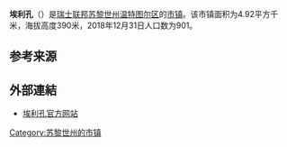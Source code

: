 {{Infobox settlement
| name = 埃利孔
| native_name = {{lang|de|Ellikon an der Thur}}
| settlement_type = [[市镇_(瑞士)|瑞士市镇]]
| image_skyline = Ellikon che Turo 135.jpg
| image_caption = 埃利孔风光
| image_seal = Ellikon an der Thur-blazon.svg
| image_map = Karte Gemeinde Ellikon an der Thur 2018.png
| map_caption = 埃利孔在温特图尔区的位置
| pushpin_map = Switzerland
| pushpin_relief = Switzerland relief location map.jpg
| pushpin_label_position = bottom
| pushpin_map_caption = 埃利孔在瑞士的位置
| subdivision_type = 国家
| subdivision_name = {{CHE}}
| subdivision_type1 = [[瑞士行政区划|州]]
| subdivision_name1 = [[File:Flag_of_Canton_of_Zürich.svg|16px]] [[苏黎世州|苏黎世州]]
| subdivision_type2 = [[区_(瑞士)|区]]
| subdivision_name2 = [[温特图尔区|温特图尔区]]
| elevation_m = 390
| area_total_km2 = 4.92
| population_as_of = 2018年12月31日
| population_footnotes = <ref>{{cite web|url=https://www.bfs.admin.ch/bfs/de/home/statistiken/bevoelkerung.assetdetail.7966022.html|title=Ständige Wohnbevölkerung nach Staatsangehörigkeitskategorie, Geschlecht und Gemeinde, Provisorische Jahresergebnisse, 2018|trans_title=瑞士联邦2018年按国籍、性别和市镇划分的常住人口统计表|date=2019-04-09|publisher=[[瑞士联邦统计署|瑞士联邦统计署]]|language=de|accessdate=2019-11-16|archive-date=2019-04-11|archive-url=https://web.archive.org/web/20190411063248/https://www.bfs.admin.ch/bfs/de/home/statistiken/bevoelkerung.assetdetail.7966022.html|dead-url=no}}</ref>
| population_total = 901
| population_density_km2 = auto
| timezone = [[欧洲中部时间|CET]]
| utc_offset = +1
| timezone_DST = [[欧洲中部夏令时间|CEST]]
| utc_offset_DST = +2
| coordinates = {{coord|47|33|52|N|8|49|33|E|region:|display=inline,title}}
| postal_code_type = [[瑞士邮政编码系统|邮政编码]]
| postal_code = 8548
| blank_name = [[瑞士市镇官方编号|官方编号]]
| blank_info = 0218
| website = {{url|www.ellikonanderthur.ch}}
}}

'''埃利孔'''（{{lang-de|Ellikon an der Thur}}）是[[瑞士联邦|瑞士联邦]][[苏黎世州|苏黎世州]][[温特图尔区|温特图尔区]]的[[市镇_(瑞士)|市镇]]。该市镇面积为4.92平方千米，海拔高度390米，2018年12月31日人口数为901。

== 参考来源 ==
{{reflist}}

== 外部連結 ==
* [https://www.ellikonanderthur.ch/ 埃利孔官方网站] {{Wayback|url=https://www.ellikonanderthur.ch/ |date=20150520230607 }} {{de icon}}

{{Switzerland-geo-stub}}
{{DEFAULTSORT:Ellikon an der Thur}}
[[Category:苏黎世州的市镇|Category:苏黎世州的市镇]]